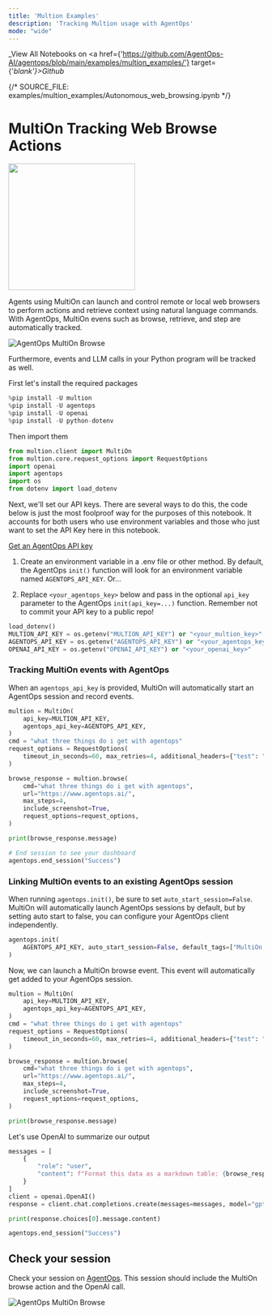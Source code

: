 ```yaml
---
title: 'Multion Examples'
description: 'Tracking Multion usage with AgentOps'
mode: "wide"
---
```


_View All Notebooks on <a href={'https://github.com/AgentOps-AI/agentops/blob/main/examples/multion_examples/'} target={'_blank'}>Github</a>_


{/*  SOURCE_FILE: examples/multion_examples/Autonomous_web_browsing.ipynb  */}

# MultiOn Tracking Web Browse Actions
<img src="https://github.com/AgentOps-AI/agentops/blob/b4aac2d4b9fb16d6aa0a25aa9018210a94f1bef2/docs/logo/multion_integration.png?raw=true" width="250px" style="max-width: 100%; height: auto;"/>
    
Agents using MultiOn can launch and control remote or local web browsers to perform actions and retrieve context using natural language commands. With AgentOps, MultiOn evens such as browse, retrieve, and step are automatically tracked.


![AgentOps MultiOn Browse](https://github.com/AgentOps-AI/agentops/blob/main/docs/images/agentops-multion-browse.gif?raw=true)

Furthermore, events and LLM calls in your Python program will be tracked as well.

First let's install the required packages


```python
%pip install -U multion
%pip install -U agentops
%pip install -U openai
%pip install -U python-dotenv
```

Then import them


```python
from multion.client import MultiOn
from multion.core.request_options import RequestOptions
import openai
import agentops
import os
from dotenv import load_dotenv
```

Next, we'll set our API keys. There are several ways to do this, the code below is just the most foolproof way for the purposes of this notebook. It accounts for both users who use environment variables and those who just want to set the API Key here in this notebook.

[Get an AgentOps API key](https://agentops.ai/settings/projects)

1. Create an environment variable in a .env file or other method. By default, the AgentOps `init()` function will look for an environment variable named `AGENTOPS_API_KEY`. Or...

2. Replace `<your_agentops_key>` below and pass in the optional `api_key` parameter to the AgentOps `init(api_key=...)` function. Remember not to commit your API key to a public repo!


```python
load_dotenv()
MULTION_API_KEY = os.getenv("MULTION_API_KEY") or "<your_multion_key>"
AGENTOPS_API_KEY = os.getenv("AGENTOPS_API_KEY") or "<your_agentops_key>"
OPENAI_API_KEY = os.getenv("OPENAI_API_KEY") or "<your_openai_key>"
```

### Tracking MultiOn events with AgentOps

When an `agentops_api_key` is provided, MultiOn will automatically start an AgentOps session and record events.


```python
multion = MultiOn(
    api_key=MULTION_API_KEY,
    agentops_api_key=AGENTOPS_API_KEY,
)
cmd = "what three things do i get with agentops"
request_options = RequestOptions(
    timeout_in_seconds=60, max_retries=4, additional_headers={"test": "ing"}
)

browse_response = multion.browse(
    cmd="what three things do i get with agentops",
    url="https://www.agentops.ai/",
    max_steps=4,
    include_screenshot=True,
    request_options=request_options,
)

print(browse_response.message)

# End session to see your dashboard
agentops.end_session("Success")
```

### Linking MultiOn events to an existing AgentOps session
When running `agentops.init()`, be sure to set `auto_start_session=False`. MultiOn will automatically launch AgentOps sessions by default, but by setting auto start to false, you can configure your AgentOps client independently.


```python
agentops.init(
    AGENTOPS_API_KEY, auto_start_session=False, default_tags=["MultiOn browse example"]
)
```

Now, we can launch a MultiOn browse event. This event will automatically get added to your AgentOps session.


```python
multion = MultiOn(
    api_key=MULTION_API_KEY,
    agentops_api_key=AGENTOPS_API_KEY,
)
cmd = "what three things do i get with agentops"
request_options = RequestOptions(
    timeout_in_seconds=60, max_retries=4, additional_headers={"test": "ing"}
)

browse_response = multion.browse(
    cmd="what three things do i get with agentops",
    url="https://www.agentops.ai/",
    max_steps=4,
    include_screenshot=True,
    request_options=request_options,
)

print(browse_response.message)
```

Let's use OpenAI to summarize our output


```python
messages = [
    {
        "role": "user",
        "content": f"Format this data as a markdown table: {browse_response.message}",
    }
]
client = openai.OpenAI()
response = client.chat.completions.create(messages=messages, model="gpt-3.5-turbo")

print(response.choices[0].message.content)
```


```python
agentops.end_session("Success")
```

## Check your session
Check your session on [AgentOps](https://app.agentops.ai). This session should include the MultiOn browse action and the OpenAI call.

![AgentOps MultiOn Browse](https://github.com/AgentOps-AI/agentops/blob/main/docs/images/agentops-multion-browse.gif?raw=true)
